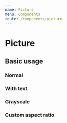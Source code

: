 ```yaml
---
name: Picture
menu: Components
route: /components/picture
---
```




# Picture

<PropsTable of={Picture} />

## Basic usage

### Normal

<Playground>
  <Picture src="https://placeimg.com/640/480/nature?1" />
</Playground>

### With text

<Playground>
  <Picture
    src="https://placeimg.com/640/480/nature?2"
    name="A breathtaking view..."
  />
</Playground>

### Grayscale

<Playground>
  <Picture src="https://placeimg.com/640/480/nature?3" grayscale />
</Playground>

### Custom aspect ratio

<Playground>
  <div style={{ width: 350 }}>
    <Picture
      src="https://placeimg.com/350/450/people"
      name="Bestie"
      aspectRatio={photo}
    />
  </div>
</Playground>
